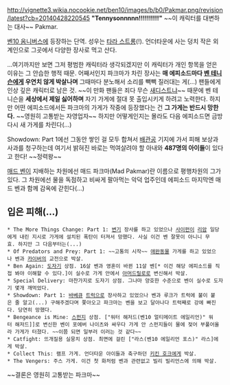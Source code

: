 http://vignette3.wikia.nocookie.net/ben10/images/b/b0/Pakmar.png/revision/latest?cb=20140428220545
''' "Tennysonnnnn!!!!!!!!!!" ''' ~~이 캐릭터를 대변하는 대사~~
Pakmar.

[[벤10 옴니버스]]에 등장하는 단역. 성우는 [[타라 스트롱]](!).
언더타운에 사는 덩치 작은 외계인으로 그곳에서 다양한 장사로 먹고 산다.

...여기까지만 보면 그저 평범한 캐릭터라 생각되겠지만 이 캐릭터가 개인 항목을 얻은 이유는 그 안습한 행적 때문. 어째서인지 파크마가 차린 장사는 '''매 에피소드마다 [[벤 테니슨]]에게 우연치 않게 박살나며''' 그때마다 분노해서 소리를 빽빽 질러대는 게(...) 팬들에게 인상 깊은 캐릭터로 남은 것. ~~이 만화 팬들은 죄다 무슨 [[새디스트]]냐~~
때문에 벤 테니슨을 '''세상에서 제일 싫어하며''' 자기 가게에 절대 못 출입시키게 하려고 노력한다. 하지만 어떤 에피소드에서든 파크마의 가게가 작중에 등장했다는 건 '''그 가게는 반드시 망한다.''' ~~영원히 고통받는 자영업자~~
하지만 어떻게인지는 몰라도 다음 에피소드면 금방 다시 새 가게를 차린다(...)

Showdown: Part 1에선 그동안 쌓인 걸 모두 합쳐서 [[배관공]] 기지에 가서 피해 보상과 사과를 청구하는데 여기서 밝혀진 바로는 먹여살려야 할 아내와 '''487명의 아이들'''이 있다고 한다! ~~정력왕~~ 

[[매드 벤]]이 지배하는 차원에선 매드 파크마(Mad Pakmar)란 이름으로 평행차원의 그가 있다. 그 차원에선 물을 독점하고 비싸게 팔아먹는 악덕 업주인데 에피소드 마지막엔 매드 벤과 함께 감옥에 갇힌다(...) 

== 입은 피해(...) ==

 * The More Things Change: Part 1: [[변기]] 장사를 하고 있었으나 [[사이펀]]이 [[리암]] 일당에게 내린 지시로 가게에 설치된 폭탄이 터져서 망했다. 사실 이건 벤 잘못이 아니니 무효. 하지만 그 다음부터는(...)
 * Of Predators and Prey: Part 1: ~~고통의 시작~~ [[애완동물]] 가게를 하고 있었으나 벤과 [[카이버]]의 교전으로 박살.
 * Ben Again: [[도자기]] 상점. 16살 벤과 영혼이 바뀐 11살 벤[* 이건 해당 에피소드를 직접 봐야 이해할 수 있다.]이 실수로 가게 안에서 [[아머드릴로]]로 변신해서 박살.
 * Special Delivery: 마찬가지로 도자기 상점. 그나마 양호한 수준으로 벤이 실수로 도자기 몇개 깨먹었다.
 * Showdown: Part 1: [[바베큐]] [[트럭]]으로 장사하고 있었으나 벤과 루크가 트럭에 불이 붙은 줄 알고(...) 구해주겠다며 쫓아오고 파크마는 벤을 보고 달아나다 트럭째로 강에 빠진다. 당연히 망했다.
 * Bengeance is Mine: [[스펀지]] 상점. ["워터 해저드(벤10 얼티메이트 에일리언)" 워터 해저드]]로 변신한 벤이 포에버 나이츠와 싸우다 가게 안 스펀지들이 물에 젖어 부풀어올라 가게가 터졌다. ~~이쯤 되면 일부러 이러는 것 같다~~
 * Catfight: 뜨개질용 실뭉치 상점. 최면에 걸린 ["라스(벤10 에일리언 포스)" 라스]에게 박살.
 * Collect This: 램프 가게. 언더타운 아이들과 축구하던 [[키킨 호크]]에게 박살.
 * The Vengers: 주스 가게. 이건 첫 화처럼 벤과 관련없고 빌리 빌리언스에 의해 박살.

~~결론은 영원히 고통받는 파크마~~
